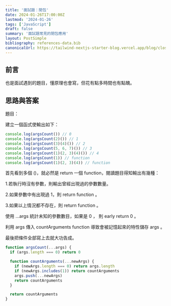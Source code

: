 ```yaml
---
title: '面試題：閉包'
date: 2024-01-26T17:00:00Z
lastmod: '2024-01-26'
tags: ['JavaScript']
draft: false
summary: '面試題常見的閉包應用'
layout: PostSimple
bibliography: references-data.bib
canonicalUrl: https://tailwind-nextjs-starter-blog.vercel.app/blog/closure/
---
```


## 前言

也是面試遇到的題目，懂原理也會寫，但花有點多時間也有點醜。

## 思路與答案

題目：

建立一個函式使輸出如下：

```javascript
console.log(argsCount()) // 0
console.log(argsCount(2)()) // 1
console.log(argsCount(3)(4)()) // 2
console.log(argsCount(5, 6, 7)()) // 3
console.log(argsCount(1)(2, 3)(4)()) // 4
console.log(argsCount(1)) // function
console.log(argsCount(1)(2, 3)(4)) // function
```

首先看到多個 ()，就必然是 return 一個 function，閱讀題目得知輸出有幾種：

1.若執行時沒有參數，則輸出曾經出現過的參數數量。

2.如果參數中有出現過 1，則 return function 。

3.如果以上情況都不存在，則 return function 。

使用 ...args 統計未知的參數數目，如果是 0 ， 則 early return 0 。

利用 args 傳入 countArguments function 導致會被記憶起來的特性儲存 args 。

最後把條件全部寫上去就大功告成。

```javascript
function argsCount(...args) {
  if (args.length === 0) return 0

  function countArguments(...newArgs) {
    if (newArgs.length === 0) return args.length
    if (newArgs.includes(1)) return countArguments
    args.push(...newArgs)
    return countArguments
  }

  return countArguments
}
```
